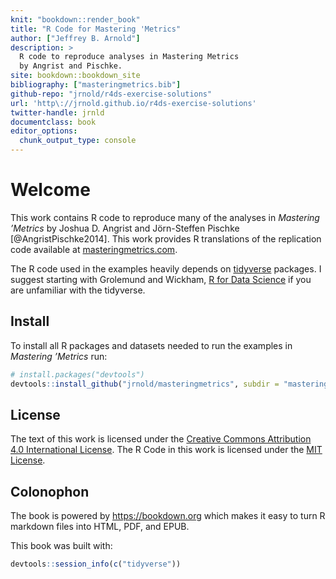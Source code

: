 ```yaml
---
knit: "bookdown::render_book"
title: "R Code for Mastering 'Metrics"
author: ["Jeffrey B. Arnold"]
description: >
  R code to reproduce analyses in Mastering Metrics 
  by Angrist and Pischke.
site: bookdown::bookdown_site
bibliography: ["masteringmetrics.bib"]
github-repo: "jrnold/r4ds-exercise-solutions"
url: 'http\://jrnold.github.io/r4ds-exercise-solutions'
twitter-handle: jrnld
documentclass: book
editor_options: 
  chunk_output_type: console
---
```


# Welcome {-}

This work contains R code to reproduce many of the analyses in *Mastering 'Metrics* by Joshua D. Angrist and Jörn-Steffen Pischke [@AngristPischke2014].
This work provides R translations of the replication code available at [masteringmetrics.com](http://masteringmetrics.com/resources/).

The R code used in the examples heavily depends on [tidyverse](https://www.tidyverse.org/) packages.
I suggest starting with Grolemund and Wickham, [R for Data Science](http://r4ds.had.co.nz/) if you are unfamiliar with the tidyverse.

## Install {-}

To install all R packages and datasets needed to run the examples in *Mastering 'Metrics* run:
```r
# install.packages("devtools")
devtools::install_github("jrnold/masteringmetrics", subdir = "masteringmetrics")
```

## License {-}

The text of this work is licensed under the [Creative Commons Attribution 4.0 International License](http://creativecommons.org/licenses/by/4.0/).
The R Code in this work is licensed under the [MIT License](https://opensource.org/licenses/MIT).

## Colonophon {-}

The book is powered by <https://bookdown.org> which makes it easy to turn R markdown files into HTML, PDF, and EPUB.

This book was built with:

```r
devtools::session_info(c("tidyverse"))
```

```r
```
```r
```
